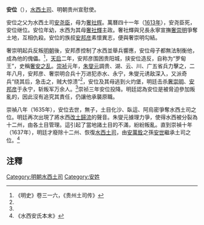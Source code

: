 '''安位'''（{{bd|？||1635年||}}），[[水西土司|水西土司]]、明朝贵州宣慰使。

安位之父为水西土司[[安尧臣|安尧臣]]，母为[[奢社辉|奢社辉]]。萬曆四十一年（[[1613年|1613年]]），安尧臣死，安位继位。安位年幼，水西为其母[[奢社輝|奢社輝]]主政。奢社輝與兄長永寧宣撫[[奢崇明|奢崇明]]爭奪土地，互相仇殺。安位的族叔[[安邦彦|安邦彦]]素懷異志，便與奢崇明勾結。

奢崇明起兵反叛[[明朝|明朝]]後，安邦彥控制了水西並舉兵響應，安位母子都無法制衡他，成為他的傀儡。<ref name="#1">《明史》卷三一六，《贵州土司传》</ref>，[[天启|天启]]二年，安邦彦围困贵阳城，挟安位造反，自称为“罗甸王”，史稱[[奢安之乱|奢安之乱]]。[[崇祯|崇祯]]元年，[[朱燮元|朱燮元]]調贵、湖、云、川、广五省兵力擊之，二年八月，安邦彦、奢崇明合兵十万进犯赤水、永宁，朱燮元诱敌深入，又派奇兵“绕其后，急击之，贼大惊溃”<ref name="#1"/>，安位及其母逃到火灼堡，明廷击杀[[奢崇明|奢崇明]]、[[安邦彦|安邦彦]]于永宁，斩叛军万余人。<ref name="#1"/>崇祯三年安位投降。明廷認為安位是被脅迫參加叛亂的，因此沒有追究其責任，仍讓他承襲原職。

崇禎八年（1635年），安位去世，無子，土目化沙、臥這、阿烏密爭奪水西土司之位。明廷再次出現了將水西[[改土歸流|改土歸流]]的聲音。朱燮元據理力爭，使得水西被分裂為十二州，由各土目管理。這引起了當地諸土目的不滿，紛紛叛亂。直到崇禎十年（1637年），明廷才廢除十二州、恢復[[水西土司|水西土司]]，由[[安萬銓|安萬銓]]之孫[[安世|安世]]繼承土司之位。<ref>《水西安氏本末》</ref>

== 注釋 ==
{{reflist}}
{{水西土司}}
[[Category:明朝水西土司|Category:明朝水西土司]]
[[Category:安姓|Category:安姓]]